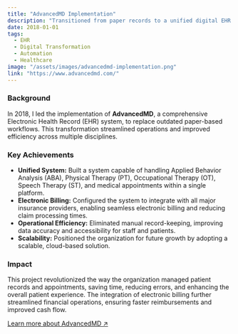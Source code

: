 ```yaml
---
title: "AdvancedMD Implementation"
description: "Transitioned from paper records to a unified digital EHR system, integrating ABA, PT, OT, ST, and medical appointments with electronic billing."
date: 2018-01-01
tags:
  - EHR
  - Digital Transformation
  - Automation
  - Healthcare
image: "/assets/images/advancedmd-implementation.png"
link: "https://www.advancedmd.com/"
---
```


### Background

In 2018, I led the implementation of **AdvancedMD**, a comprehensive Electronic Health Record (EHR) system, to replace outdated paper-based workflows. This transformation streamlined operations and improved efficiency across multiple disciplines.

### Key Achievements

- **Unified System:** Built a system capable of handling Applied Behavior Analysis (ABA), Physical Therapy (PT), Occupational Therapy (OT), Speech Therapy (ST), and medical appointments within a single platform.
- **Electronic Billing:** Configured the system to integrate with all major insurance providers, enabling seamless electronic billing and reducing claim processing times.
- **Operational Efficiency:** Eliminated manual record-keeping, improving data accuracy and accessibility for staff and patients.
- **Scalability:** Positioned the organization for future growth by adopting a scalable, cloud-based solution.

### Impact

This project revolutionized the way the organization managed patient records and appointments, saving time, reducing errors, and enhancing the overall patient experience. The integration of electronic billing further streamlined financial operations, ensuring faster reimbursements and improved cash flow.

[Learn more about AdvancedMD ↗](https://www.advancedmd.com/)
